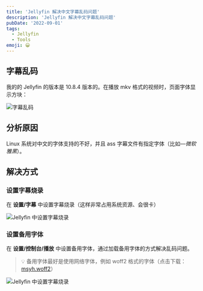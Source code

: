 ```yaml
---
title: 'Jellyfin 解决中文字幕乱码问题'
description: 'Jellyfin 解决中文字幕乱码问题'
pubDate: '2022-09-01'
tags:
  - Jellyfin
  - Tools
emoji: 😀
---
```


## 字幕乱码

我的的 Jellyfin 的版本是 10.8.4 版本的。在播放 mkv 格式的视频时，页面字体显示方块：

![字幕乱码](/jellyfin-fonts.jpg)

## 分析原因

Linux 系统对中文的字体支持的不好，并且 ass 字幕文件有指定字体（比如—_微软雅黑_）。

## 解决方式

### 设置字幕烧录

在 **设置/字幕** 中设置字幕烧录（这样非常占用系统资源、会很卡）

![Jellyfin 中设置字幕烧录](/jellyfin-font-setting.jpg)

### 设置备用字体

在 **设置/控制台/播放** 中设置备用字体，通过加载备用字体的方式解决乱码问题。

> 💡 备用字体最好是使用网络字体，例如 woff2 格式的字体（点击下载：<a href="/msyh.woff2" download="msyh.woff2">msyh.woff2</a>）

![Jellyfin 中设置字幕烧录](/jellyfin-font-setting-b.jpg)
